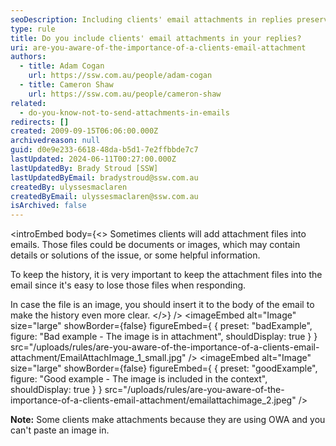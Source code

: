 ```yaml
---
seoDescription: Including clients' email attachments in replies preserves history and provides clear context for issue resolution.
type: rule
title: Do you include clients' email attachments in your replies?
uri: are-you-aware-of-the-importance-of-a-clients-email-attachment
authors:
  - title: Adam Cogan
    url: https://ssw.com.au/people/adam-cogan
  - title: Cameron Shaw
    url: https://ssw.com.au/people/cameron-shaw
related:
  - do-you-know-not-to-send-attachments-in-emails
redirects: []
created: 2009-09-15T06:06:00.000Z
archivedreason: null
guid: d0e9e233-6618-48da-b5d1-7e2ffbbde7c7
lastUpdated: 2024-06-11T00:27:00.000Z
lastUpdatedBy: Brady Stroud [SSW]
lastUpdatedByEmail: bradystroud@ssw.com.au
createdBy: ulyssesmaclaren
createdByEmail: ulyssesmaclaren@ssw.com.au
isArchived: false
---
```


<introEmbed
  body={<>
Sometimes clients will add attachment files into emails. Those files could be documents or images, which may contain details or solutions of the issue, or some helpful information.

To keep the history, it is very important to keep the attachment files into the email since it's easy to lose those files when responding.

In case the file is an image, you should insert it to the body of the email to make the history even more clear.
  </>}
/>
<imageEmbed
  alt="Image"
  size="large"
  showBorder={false}
  figureEmbed={ {
    preset: "badExample",
    figure: "Bad example - The image is in attachment",
    shouldDisplay: true
  } }
  src="/uploads/rules/are-you-aware-of-the-importance-of-a-clients-email-attachment/EmailAttachImage_1_small.jpg"
/>
<imageEmbed
  alt="Image"
  size="large"
  showBorder={false}
  figureEmbed={ {
    preset: "goodExample",
    figure: "Good example - The image is included in the context",
    shouldDisplay: true
  } }
  src="/uploads/rules/are-you-aware-of-the-importance-of-a-clients-email-attachment/emailattachimage_2.jpeg"
/>

**Note:** Some clients make attachments because they are using OWA and you can't paste an image in.
